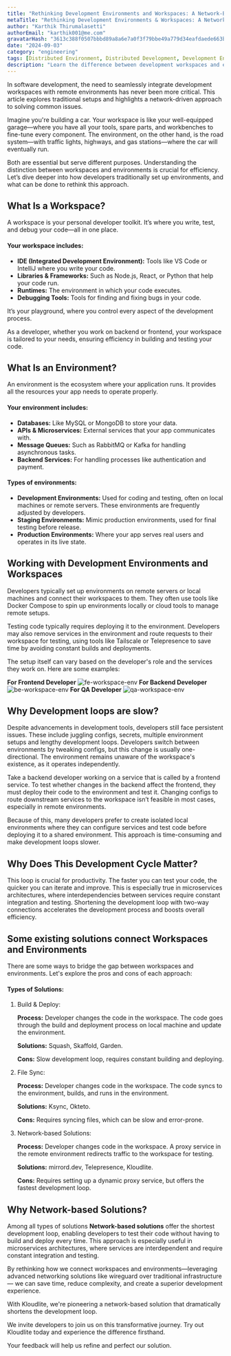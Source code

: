 ```yaml
---
title: "Rethinking Development Environments and Workspaces: A Network-Based Approach"
metaTitle: "Rethinking Development Environments & Workspaces: A Networking Solution Over Infrastructure"
author: "Karthik Thirumalasetti"
authorEmail: "karthik001@me.com"
gravatarHash: "3613c388f0507bbbd89a8a6e7a0f3f79bbe49a779d34eafdaede663b3f2a2542"
date: "2024-09-03"
category: "engineering"
tags: [Distributed Environment, Distributed Development, Development Environments]
description: "Learn the difference between development workspaces and environments in this in-depth guide. Explore how developers traditionally set up environments, common issues with workspace and environment connections, and innovative solutions like network-based testing for faster development cycles. Understand the key components of workspaces, such as IDEs, libraries, runtimes, and debugging tools, versus environments that host databases, APIs, and services. Discover how two-way connections between workspaces and environments can streamline development workflows and boost productivity"
---
```



In software development, the need to seamlessly integrate development workspaces with remote environments 
has never been more critical. This article explores traditional setups and highlights a network-driven approach to solving 
common issues.

Imagine you're building a car. Your workspace is like your well-equipped garage—where you have all your tools,
spare parts, and workbenches to fine-tune every component. The environment, on the other hand, is the road system—with
traffic lights, highways, and gas stations—where the car will eventually run.

Both are essential but serve different purposes. Understanding the distinction between workspaces
and environments is crucial for efficiency. Let’s dive deeper into how developers traditionally set up environments, and
what can be done to rethink this approach.

## What Is a Workspace?

A workspace is your personal developer toolkit. It’s where you write, test, and debug your code—all in one place.

#### Your workspace includes:
- **IDE (Integrated Development Environment):** Tools like VS Code or IntelliJ where you write your code.
- **Libraries & Frameworks:** Such as Node.js, React, or Python that help your code run.
- **Runtimes:** The environment in which your code executes.
- **Debugging Tools:** Tools for finding and fixing bugs in your code.

It’s your playground, where you control every aspect of the development process.

As a developer, whether you work on backend or frontend, your workspace is tailored to your needs, ensuring efficiency in building and testing your code.

## What Is an Environment?

An environment is the ecosystem where your application runs. It provides all the resources your app needs to operate properly.

#### Your environment includes:
- **Databases:** Like MySQL or MongoDB to store your data.
- **APIs & Microservices:** External services that your app communicates with.
- **Message Queues:** Such as RabbitMQ or Kafka for handling asynchronous tasks.
- **Backend Services:** For handling processes like authentication and payment.

#### Types of environments:
- **Development Environments:** Used for coding and testing, often on local machines or remote servers. These environments are frequently adjusted by developers.
- **Staging Environments:** Mimic production environments, used for final testing before release.
- **Production Environments:** Where your app serves real users and operates in its live state.

## Working with Development Environments and Workspaces

Developers typically set up environments on remote servers or local machines and connect their workspaces to them.
They often use tools like Docker Compose to spin up environments locally or cloud tools to manage remote setups.

Testing code typically requires deploying it to the environment. Developers may also remove services in the environment 
and route requests to their workspace for testing, using tools like Tailscale or Telepresence to save time by avoiding 
constant builds and deployments.

The setup itself can vary based on the developer's role and the services they work on. Here are some examples:

**For Frontend Developer**
<Img src="/docs/getting-started/fe.png" alt="fe-workspace-env"/>
**For Backend Developer**
<Img src="/docs/getting-started/be.png" alt="be-workspace-env"/>
**For QA Developer**
<Img src="/docs/getting-started/qa.png" alt="qa-workspace-env"/>

## Why Development loops are slow?

Despite advancements in development tools, developers still face persistent issues. These include juggling configs, secrets, multiple environment setups and 
lengthy development loops. Developers switch between environments by tweaking configs, but this change is usually one-directional. The environment remains 
unaware of the workspace's existence, as it operates independently.

Take a backend developer working on a service that is called by a frontend service. To test whether changes in the backend affect 
the frontend, they must deploy their code to the environment and test it. Changing configs to route downstream services to the workspace 
isn’t feasible in most cases, especially in remote environments.

Because of this, many developers prefer to create isolated local environments where they can configure services and test code before deploying 
it to a shared environment. This approach is time-consuming and make development loops slower.

## Why Does This Development Cycle Matter?

This loop is crucial for productivity. The faster you can test your code, the quicker you can iterate and improve. 
This is especially true in microservices architectures, where interdependencies between services require constant 
integration and testing. Shortening the development loop with two-way connections accelerates the development 
process and boosts overall efficiency.

## Some existing solutions connect Workspaces and Environments

There are some ways to bridge the gap between workspaces and environments. Let's explore the pros and cons of each approach:

#### Types of Solutions:

1. Build & Deploy:
    
    **Process:** Developer changes the code in the workspace. The code goes through the build and deployment process on local machine and update the environment.
    
    **Solutions:** Squash, Skaffold, Garden.

    **Cons:** Slow development loop, requires constant building and deploying.

2. File Sync:

    **Process:** Developer changes code in the workspace. The code syncs to the environment, builds, and runs in the environment.
    
    **Solutions:** Ksync, Okteto.

    **Cons:** Requires syncing files, which can be slow and error-prone.

3. Network-based Solutions:

    **Process:** Developer changes code in the workspace. A proxy service in the remote environment redirects traffic to the workspace for testing.

    **Solutions:** mirrord.dev, Telepresence, Kloudlite.

    **Cons:** Requires setting up a dynamic proxy service, but offers the fastest development loop.


## Why Network-based Solutions?

Among all types of solutions **Network-based solutions** offer the shortest development loop, enabling developers to test their code
without having to build and deploy every time. This approach is especially useful in microservices architectures, 
where services are interdependent and require constant integration and testing.

By rethinking how we connect workspaces and environments—leveraging advanced networking solutions like wireguard over traditional 
infrastructure — we can save time, reduce complexity, and create a superior development experience.

With Kloudlite, we're pioneering a network-based solution that dramatically shortens the development loop.

We invite developers to join us on this transformative journey. Try out Kloudlite today and experience the difference 
firsthand. 

Your feedback will help us refine and perfect our solution.